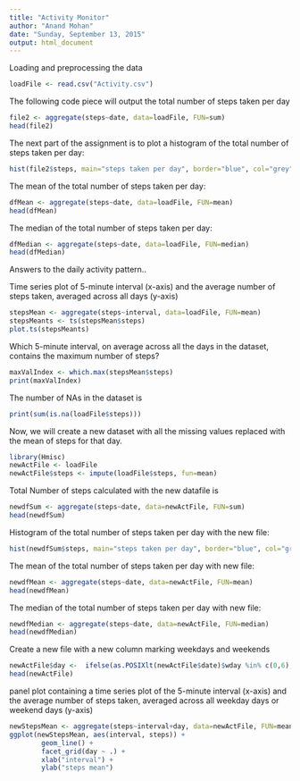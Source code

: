 ```yaml
---
title: "Activity Monitor"
author: "Anand Mohan"
date: "Sunday, September 13, 2015"
output: html_document
---
```


Loading and preprocessing the data

``` r
loadFile <- read.csv("Activity.csv")
```

The following code piece will output the total number of steps taken per day
```r
file2 <- aggregate(steps~date, data=loadFile, FUN=sum)
head(file2)
```


The next part of the assignment is to plot a histogram of the total number of steps taken per day:
```r
hist(file2$steps, main="steps taken per day", border="blue", col="grey", xlim=c(1000,30000), las=1, breaks=5, xlab="Steps")
```

The mean of the total number of steps taken per day:
```r
dfMean <- aggregate(steps~date, data=loadFile, FUN=mean)
head(dfMean)
```

The median of the total number of steps taken per day:
```r
dfMedian <- aggregate(steps~date, data=loadFile, FUN=median)
head(dfMedian)
```

Answers to the daily activity pattern..

Time series plot of  5-minute interval (x-axis) and the average number of steps taken, averaged across all days (y-axis)
```r
stepsMean <- aggregate(steps~interval, data=loadFile, FUN=mean)
stepsMeants <- ts(stepsMean$steps)
plot.ts(stepsMeants)
```

Which 5-minute interval, on average across all the days in the dataset, contains the maximum number of steps?
```r
maxValIndex <- which.max(stepsMean$steps)
print(maxValIndex)
```

The number of NAs in the dataset is 
```r
print(sum(is.na(loadFile$steps)))
```

Now, we will create a new dataset with all the missing values replaced with the mean of steps for that day.
```r
library(Hmisc)
newActFile <- loadFile
newActFile$steps <- impute(loadFile$steps, fun=mean)
```

Total Number of steps calculated with the new datafile is
```r
newdfSum <- aggregate(steps~date, data=newActFile, FUN=sum)
head(newdfSum)
```

Histogram of the total number of steps taken per day with the new file:
```r
hist(newdfSum$steps, main="steps taken per day", border="blue", col="grey", xlim=c(1000,30000), las=1, breaks=5, xlab="Steps")
```

The mean of the total number of steps taken per day with new file:
```r
newdfMean <- aggregate(steps~date, data=newActFile, FUN=mean)
head(newdfMean)
```

The median of the total number of steps taken per day with new file:
```r
newdfMedian <- aggregate(steps~date, data=newActFile, FUN=median)
head(newdfMedian)
```

Create a new file with a new column marking weekdays and weekends
```r
newActFile$day <-  ifelse(as.POSIXlt(newActFile$date)$wday %in% c(0,6), 'weekend', 'weekday')
head(newActFile)
```

panel plot containing a time series plot of the 5-minute interval (x-axis) and the average number of steps taken, averaged across all weekday days or weekend days (y-axis)
``` r
newStepsMean <- aggregate(steps~interval+day, data=newActFile, FUN=mean)
ggplot(newStepsMean, aes(interval, steps)) + 
        geom_line() + 
        facet_grid(day ~ .) +
        xlab("interval") + 
        ylab("steps mean")
```
